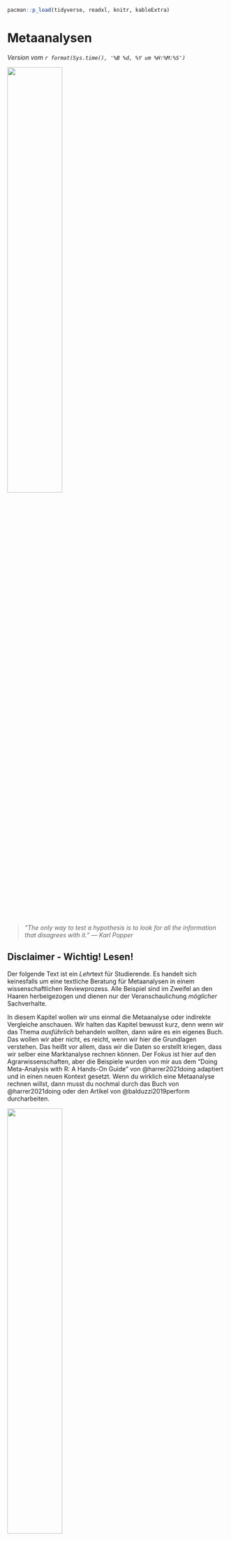 ```r
pacman::p_load(tidyverse, readxl, knitr, kableExtra)
```

# Metaanalysen {#sec-meta}

*Version vom `r format(Sys.time(), '%B %d, %Y um %H:%M:%S')`*

![](images/caution.png){fig-align="center" width="50%"}

> *"The only way to test a hypothesis is to look for all the information that disagrees with it." --- Karl Popper*

::: callout-important
## Disclaimer - Wichtig! Lesen!

Der folgende Text ist ein *Lehr*text für Studierende. Es handelt sich keinesfalls um eine textliche Beratung für Metaanalysen in einem wissenschaftlichen Reviewprozess. Alle Beispiel sind im Zweifel an den Haaren herbeigezogen und dienen nur der Veranschaulichung *möglicher* Sachverhalte.
:::

In diesem Kapitel wollen wir uns einmal die Metaanalyse oder indirekte Vergleiche anschauen. Wir halten das Kapitel bewusst kurz, denn wenn wir das Thema *ausführlich* behandeln wollten, dann wäre es ein eigenes Buch. Das wollen wir aber nicht, es reicht, wenn wir hier die Grundlagen verstehen. Das heißt vor allem, dass wir die Daten so erstellt kriegen, dass wir selber eine Marktanalyse rechnen können. Der Fokus ist hier auf den Agrarwissenschaften, aber die Beispiele wurden von mir aus dem "Doing Meta-Analysis with R: A Hands-On Guide" von @harrer2021doing adaptiert und in einen neuen Kontext gesetzt. Wenn du wirklich eine Metaanalyse rechnen willst, dann musst du nochmal durch das Buch von @harrer2021doing oder den Artikel von @balduzzi2019perform durcharbeiten.

::: column-margin
![](images/angel_01.png){fig-align="center" width="50%"}

Das ist hier natürlich eine Metanalyse für Arme. Wie man es richtig umfangreich macht, findest du in einem sehr gutem und umfangreichen Tutorial zu [Doing Meta-Analysis in R: A Hands-on Guide](https://bookdown.org/MathiasHarrer/Doing_Meta_Analysis_in_R/)
:::

Noch als kleine Randbemerkung, wenn du aus den medizinischen Bereich kommst, dann solltest du die Leitlinien in den [Allgemeinen Methoden des Institut für Qualität und Wirtschaftlichkeit im Gesundheitswesen (IQWiG)](https://www.iqwig.de/ueber-uns/methoden/methodenpapier/) zu den Metaanalysen oder indirketen Vergleichen kennen. Wir können hier leider nicht in die Tiefe der Leitlinien abtauchen.

## Genutzte R Pakete

Wir wollen folgende R Pakete in diesem Kapitel nutzen.

```r
#| message: false
pacman::p_load(tidyverse, magrittr, conflicted, 
               meta)
conflict_prefer("select", "dplyr")
conflict_prefer("filter", "dplyr")
conflict_prefer("mutate", "dplyr")
cbbPalette <- c("#000000", "#E69F00", "#56B4E9", "#009E73", 
                "#F0E442", "#0072B2", "#D55E00", "#CC79A7")
```

Am Ende des Kapitels findest du nochmal den gesamten R Code in einem Rutsch zum selber durchführen oder aber kopieren.

## Daten

In diesem Kapitel nutzen wir

```r
drymatter_tbl <- read_excel("data/meta/drymatter_iron_studies.xlsx") 
```

Schauen wir uns nochmal einen Ausschnitt der Daten in der

```r
#| echo: false
#| message: false
#| warning: false
#| label: tbl-meta-drymatter
#| tbl-cap: "Auszug aus dem Daten zu den ."

drymatter_tbl %>% 
  kable(align = "c", "pipe")
```

```r
sunflower_tbl <- read_excel("data/meta/infected_sunflower_studies.xlsx") 
```

Schauen wir uns nochmal einen Ausschnitt der Daten in der

```r
#| echo: false
#| message: false
#| warning: false
#| label: tbl-meta-sunflower
#| tbl-cap: "Auszug aus dem Daten ."

sunflower_tbl %>% 
  kable(align = "c", "pipe")
```

```r
cow_tbl <- read_excel("data/meta/cow_cancer_studies.xlsx") 
```

Schauen wir uns nochmal einen Ausschnitt der Daten in der

```r
#| echo: false
#| message: false
#| warning: false
#| label: tbl-meta-cow
#| tbl-cap: "Auszug aus dem Daten ."

cow_tbl %>% 
  kable(align = "c", "pipe")
```

## Das Modell mit fixen Effekten

Die Idee hinter dem Modell mit fixen Effekten (*eng. fixed effect*) ist, dass die beobachteten Effektgrößen von Studie zu Studie variieren können, was aber nur auf den Stichprobenfehler zurückzuführen ist. In Wirklichkeit sind die wahren Effektgrößen alle gleich: die Effekte sind fix. Aus diesem Grund wird das Modell mit festen Effekten manchmal auch als Modell mit "gleichen Effekten" oder "gemeinsamen Effekten" bezeichnet.

Das Modell der festen Effekte geht davon aus, dass alle unsere Studien Teil einer homogenen Population sind und dass die einzige Ursache für Unterschiede in den beobachteten Effekten der Stichprobenfehler der Studien ist. Wenn wir die Effektgröße jeder Studie ohne Stichprobenfehler berechnen würden, wären alle wahren Effektgrößen absolut gleich.

## Das Modell mit zufälligen Effekten

Das Modell der zufälligen Effekte (*eng. random effect*) geht davon aus, dass es nicht nur eine wahre Effektgröße gibt, sondern eine Verteilung der wahren Effektgrößen. Das Ziel des Modells mit zufälligen Effekten ist es daher nicht, die eine wahre Effektgröße aller Studien zu schätzen, sondern den Mittelwert der Verteilung der wahren Effekte.

In der Praxis ist es sehr ungewöhnlich, eine Auswahl von Studien zu finden, die vollkommen homogen ist. Dies gilt selbst dann, wenn wir uns an bewährte Verfahren halten und versuchen, den Umfang unserer Analyse so präzise wie möglich zu gestalten.

In vielen Bereichen, einschließlich der Medizin und der Sozialwissenschaften, ist es daher üblich, immer ein Modell mit zufälligen Effekten zu verwenden, da ein gewisses Maß an Heterogenität zwischen den Studien praktisch immer zu erwarten ist. Ein Modell mit festen Effekten kann nur dann verwendet werden, wenn keine Heterogenität zwischen den Studien festgestellt werden konnte und wenn wir sehr gute Gründe für die Annahme haben, dass der wahre Effekt fest ist. Dies kann zum Beispiel der Fall sein, wenn nur exakte Replikationen einer Studie betrachtet werden oder wenn wir Teilmengen einer großen Studie meta-analysieren. Natürlich ist dies nur selten der Fall, und Anwendungen des Modells mit festem Effekt "in freier Wildbahn" sind eher selten.

## Indirekte Vergleiche in R

```r
m.mean <- metamean(n = n,
                   mean = mean,
                   sd = sd,
                   studlab = author,
                   data = drymatter_tbl,
                   sm = "MRAW",
                   fixed = FALSE,
                   random = TRUE,
                   method.tau = "REML",
                   hakn = TRUE,
                   title = "Ertrag von Weizen nach Eisenbehandlung")


summary(m.mean)


```

```r
#| message: false
#| echo: true
#| warning: false
#| label: fig-meta-1
#| fig-align: center
#| fig-height: 6
#| fig-width: 9
#| fig-cap: "foo."

forest.meta(m.mean, 
            sortvar = TE,
            prediction = TRUE, 
            print.tau2 = FALSE)
```

```r
#| message: false
#| echo: true
#| warning: false
#| label: fig-meta-2
#| fig-align: center
#| fig-height: 6
#| fig-width: 9
#| fig-cap: "foo."
drapery(m.mean, 
        labels = "studlab",
        type = "pval", 
        legend = FALSE)

```

```r
m.prop <- metaprop(event = event,
                   n = n,
                   studlab = author,
                   data = sunflower_tbl,
                   method = "GLMM",
                   sm = "PLOGIT",
                   fixed = FALSE,
                   random = TRUE,
                   hakn = TRUE,
                   title = "Befall von Sonnenblumen mit Mehltau")
summary(m.prop)
```

```r
#| message: false
#| echo: true
#| warning: false
#| label: fig-meta-3
#| fig-align: center
#| fig-height: 6
#| fig-width: 8
#| fig-cap: "foo."

forest.meta(m.prop, 
            sortvar = TE,
            prediction = TRUE, 
            print.tau2 = FALSE,
            leftlabs = c("Author", "event", "n"))

```

```r
m.gen <- metagen(TE = TE,
                 seTE = seTE,
                 studlab = Author,
                 data = cow_tbl,
                 sm = "SMD",
                 fixed = FALSE,
                 random = TRUE,
                 method.tau = "REML",
                 hakn = TRUE,
                 title = "Third Wave Psychotherapies")
summary(m.gen)
```

```r
#| message: false
#| echo: true
#| warning: false
#| label: fig-meta-4
#| fig-align: center
#| fig-height: 6
#| fig-width: 9
#| fig-cap: "foo."

forest.meta(m.gen, 
            sortvar = TE,
            prediction = TRUE, 
            print.tau2 = FALSE,
            leftlabs = c("Author", "g", "SE"))
```

## Publication Bias

::: column-margin
[Publication Bias](https://bookdown.org/MathiasHarrer/Doing_Meta_Analysis_in_R/pub-bias.html)
:::

```r
#| echo: true
#| message: false
#| warning: false
#| fig-align: center
#| fig-height: 5
#| fig-width: 6
#| label: fig-meta-5
#| fig-cap: "dst."
#| fig-subcap: 
#|   - "Verteilung der beobachteten Werte."
#|   - "Verteilung der theoretischen Werte."
#|   - TEst
#| layout-nrow: 2
#| column: page

funnel.meta(m.prop,
            xlim = c(-3, -1.5),
            studlab = TRUE)

funnel.meta(m.mean,
            xlim = c(27, 35),
            studlab = TRUE)

funnel.meta(m.gen,
            xlim = c(-0.5, 2),
            studlab = TRUE)

```

## Referenzen {.unnumbered}
